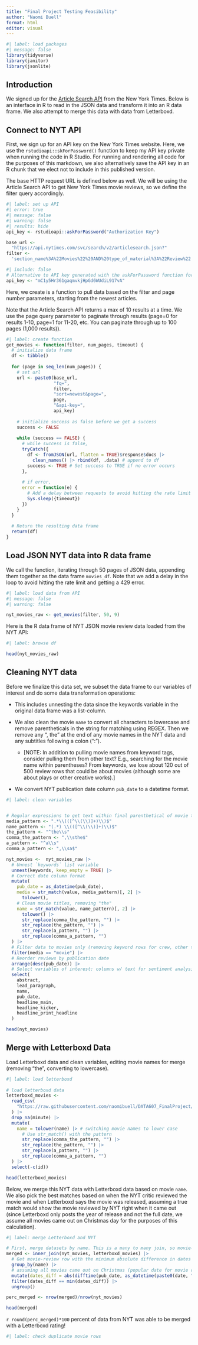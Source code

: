 ```yaml
---
title: "Final Project Testing Feasibility"
author: "Naomi Buell"
format: html
editor: visual
---
```


```r
#| label: load packages
#| message: false
library(tidyverse)
library(janitor)
library(jsonlite)
```

## Introduction

We signed up for the [Article Search API](https://developer.nytimes.com/docs/articlesearch-product/1/overview) from the New York Times. Below is an interface in R to read in the JSON data and transform it into an R data frame. We also attempt to merge this data with data from Letterboxd.

## Connect to NYT API

First, we sign up for an API key on the New York Times website. Here, we use the `rstudioapi::skForPassword()` function to keep my API key private when running the code in R Studio. For running and rendering all code for the purposes of this markdown, we also alternatively save the API key in an R chunk that we elect not to include in this published version.

The base HTTP request URL is defined below as well. We will be using the Article Search API to get New York Times movie reviews, so we define the filter query accordingly.

```r
#| label: set up API
#| error: true
#| message: false
#| warning: false
#| results: hide
api_key <- rstudioapi::askForPassword("Authorization Key")

base_url <-
  "https://api.nytimes.com/svc/search/v2/articlesearch.json?"
filter <-
  'section_name%3A%22Movies%22%20AND%20type_of_material%3A%22Review%22'
```

```r
#| include: false
# Alternative to API key generated with the askForPassword function for the purposes of rendering my QMD
api_key <- "mC1y5Hr361gaqmvkjHpGd6WUdiL917vA"
```

Here, we create is a function to pull data based on the filter and page number parameters, starting from the newest articles.

Note that the Article Search API returns a max of 10 results at a time. We use the page query parameter to paginate through results (page=0 for results 1-10, page=1 for 11-20, etc. You can paginate through up to 100 pages (1,000 results)).

```r
#| label: create function
get_movies <- function(filter, num_pages, timeout) {
  # initialize data frame
  df <- tibble()
  
  for (page in seq_len(num_pages)) {
    # set url
    url <- paste0(base_url,
                  "fq=",
                  filter,
                  "sort=newest&page=",
                  page,
                  "&api-key=",
                  api_key)
    
    # initialize success as false before we get a success
    success <- FALSE
    
    while (success == FALSE) {
      # while success is false,
      tryCatch({
        df <- fromJSON(url, flatten = TRUE)$response$docs |>
          clean_names() |> rbind(df, .data) # append to df
        success <- TRUE # Set success to TRUE if no error occurs
      },
      
      # if error,
      error = function(e) {
        # Add a delay between requests to avoid hitting the rate limit
        Sys.sleep({timeout})
      })
    }
  }
  
  # Return the resulting data frame
  return(df)
}
```

## Load JSON NYT data into R data frame

We call the function, iterating through 50 pages of JSON data, appending them together as the data frame `movies_df`. Note that we add a delay in the loop to avoid hitting the rate limit and getting a 429 error.

```r
#| label: load data from API
#| message: false
#| warning: false

nyt_movies_raw <- get_movies(filter, 50, 9)
```

Here is the R data frame of NYT JSON movie review data loaded from the NYT API:

```r
#| label: browse df

head(nyt_movies_raw)
```

## Cleaning NYT data

Before we finalize this data set, we subset the data frame to our variables of interest and do some data transformation operations:

-   This includes unnesting the data since the keywords variable in the original data frame was a list-column.

-   We also clean the movie `name` to convert all characters to lowercase and remove parentheticals in the string for matching using REGEX. Then we remove any ", the" at the end of any movie names in the NYT data and any subtitles following a colon (":").

    -   \[NOTE: In addition to pulling movie names from keyword tags, consider pulling them from other text? E.g., searching for the movie name within parentheses? From keywords, we lose about 120 out of 500 review rows that could be about movies (although some are about plays or other creative works).\]

-   We convert NYT publication date column `pub_date` to a datetime format.

```r
#| label: clean variables


# Regular expressions to get text within final parenthetical of movie title
media_pattern <- ".*\\(([^\\(\\)]+)\\)$"
name_pattern <- "(.*) \\(([^\\(\\)]+)\\)$"
the_pattern <- "^the\\s"
comma_the_pattern <- ",\\sthe$"
a_pattern <- "^a\\s"
comma_a_pattern <- ",\\sa$"

nyt_movies <-  nyt_movies_raw |>
  # Unnest `keywords` list variable
  unnest(keywords, keep_empty = TRUE) |>
  # Correct date column format
  mutate(
    pub_date = as_datetime(pub_date),
    media = str_match(value, media_pattern)[, 2] |>
      tolower(),
    # Clean movie titles, removing "the"
    name = str_match(value, name_pattern)[, 2] |>
      tolower() |>
      str_replace(comma_the_pattern, "") |>
      str_replace(the_pattern, "") |>
      str_replace(a_pattern, "") |>
      str_replace(comma_a_pattern, "")
  ) |>
  # Filter data to movies only (removing keyword rows for crew, other types of media, etc.)
  filter(media == "movie") |>
  # Reorder reviews by publication date
  arrange(desc(pub_date)) |>
  # Select variables of interest: columns w/ text for sentiment analysis and merging
  select(
    abstract,
    lead_paragraph,
    name,
    pub_date,
    headline_main,
    headline_kicker,
    headline_print_headline
  )

head(nyt_movies)
```

## Merge with Letterboxd Data

Load Letterboxd data and clean variables, editing movie names for merge (removing "the", converting to lowercase).

```r
#| label: load letterboxd
  
# load letterboxd data
letterboxd_movies <-
  read_csv(
    "https://raw.githubusercontent.com/naomibuell/DATA607_FinalProject/main/movies_trimmed.csv"
  ) |>
  drop_na(minute) |>
  mutate(
    name = tolower(name) |> # switching movie names to lower case
      # Use str_match() with the pattern
      str_replace(comma_the_pattern, "") |>
      str_replace(the_pattern, "") |>
      str_replace(a_pattern, "") |>
      str_replace(comma_a_pattern, "")
  ) |>
  select(-c(id))

head(letterboxd_movies)
```

Below, we merge this NYT data with Letterboxd data based on movie `name`. We also pick the best matches based on when the NYT critic reviewed the movie and when Letterboxd says the movie was released, assuming a true match would show the movie reviewed by NYT right when it came out (since Letterboxd only posts the year of release and not the full date, we assume all movies came out on Christmas day for the purposes of this calculation).

```r
#| label: merge Letterboxd and NYT

# First, merge datasets by name. This is a many to many join, so movie-review rows will not be unique, with some extra matches done in error.
merged <- inner_join(nyt_movies, letterboxd_movies) |>
  # Get movie-review row with the minimum absolute difference in dates between sources
  group_by(name) |>
  # assuming all movies came out on Christmas (popular date for movie release)
  mutate(dates_diff = abs(difftime(pub_date, as_datetime(paste0(date, "-12-25"))))) |>
  filter(dates_diff == min(dates_diff)) |>
  ungroup()

perc_merged <- nrow(merged)/nrow(nyt_movies)

head(merged)
```

`r round(perc_merged)*100` percent of data from NYT was able to be merged with a Letterboxd rating!

```r
#| label: check duplicate movie rows
```
